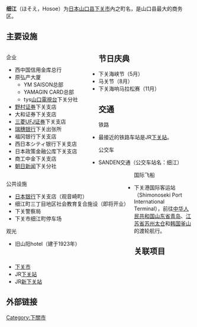 {{japanese|japanese=細江|kana=ほそえ|romaji=hosoe}}
'''细江'''（ほそえ，Hosoe）为[[日本|日本]][[山口县|山口县]][[下关市|下关市]]內之町名，是山口县最大的商务区。
==主要设施==
<div style="float: left; vertical-align: top; white-space: nowrap; margin-right: 4em;">
; 企业
*西中国信用金库总行
*原弘产大厦
**YM SAISON总部
**YAMAGIN CARD总部
**tys[[山口電視台|山口電視台]]下关分社
*[[野村证券|野村证券]]下关支店
*大和证券下关支店
*[[三菱UFJ证券|三菱UFJ证券]]下关支店
*[[瑞穗银行|瑞穗银行]]下关出张所
*福冈银行下关支店
*西日本シティ银行下关支店
*日本政策金融公库下关支店
*商工中金下关支店
*[[朝日新闻|朝日新闻]]下关分社
</div>
<div style="float: left; vertical-align: top; white-space: nowrap; margin-right: 1em;">
;公共设施
*[[日本银行|日本银行]]下关支店（观音崎町）
*细江町三丁目地区社会教育复合施设（即将开业）
*下关警察局
*下关市细江町停车场
;观光
*旧山阳hotel（建于1923年）
</div>{{clear}}

== 节日庆典 ==
*下关海峡节（5月）
*马关节（8月）
*下关海响马拉松赛（11月）

==交通==
;铁路
*最接近的铁路车站是JR[[下关站|下关站]]。
;公交车
*SANDEN交通（公交车站名：细江）
;国际飞船
*下关港国际客运站（Shimonoseki Port International Terminal），前往[[中华人民共和国|中华人民共和国]][[山东省|山东省]][[青岛|青岛]]、[[江苏省|江苏省]][[苏州|苏州]][[太仓|太仓]]和[[韩国|韩国]][[釜山|釜山]]的渡轮航行。

==关联项目==
*[[下关市|下关市]]
*JR[[下关站|下关站]]
*JR[[新下关站|新下关站]]
==外部链接==

{{下關市的地區}}

{{DEFAULTSORT:Hosoe}}
[[Category:下關市|Category:下關市]]